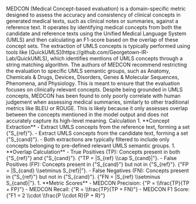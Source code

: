 
<Typography variant="body2">
  MEDCON (Medical Concept-based evaluation) is a domain-specific metric designed
  to assess the accuracy and consistency of clinical concepts in generated
  medical texts, such as clinical notes or summaries, against a reference text.
  It operates by identifying medical concepts from both the candidate and
  reference texts using the Unified Medical Language System (UMLS) and then
  calculating an F1-score based on the overlap of these concept sets.
</Typography>

<Typography variant="body2">
  The extraction of UMLS concepts is typically performed using tools like
  [QuickUMLS](https://github.com/Georgetown-IR-Lab/QuickUMLS), which identifies
  mentions of UMLS concepts through a string matching algorithm. The authors of
  MEDCON recommend restricting the evaluation to specific UMLS semantic groups,
  such as Anatomy, Chemicals & Drugs, Devices, Disorders, Genes & Molecular
  Sequences, Phenomena, and Physiology. This is meant to ensure that the
  evaluation focuses on clinically relevant concepts.
</Typography>

<Typography variant="body2">
  Despite being grounded in UMLS concepts, MEDCON has been found to only poorly
  correlate with human judgement when assessing medical summaries, similarly to
  other traditional metrics like BLEU or ROUGE. This is likely because it only
  assesses overlap between the concepts mentioned in the model output and does
  not accurately capture its high-level meaning.
</Typography>

<Typography variant="subtitle1" gutterBottom>
  Calculation
</Typography>

<Typography variant="body2">
1. **Concept Extraction**
     - Extract UMLS concepts from the reference text, forming a set <LaTeX>{"S_{ref}"}</LaTeX>.
     - Extract UMLS concepts from the candidate text, forming a set <LaTeX>{"S_{cand}"}</LaTeX>.
     - Both extractions are typically filtered to include only concepts belonging to pre-defined relevant UMLS semantic groups.
1. **Overlap Calculation**
     - True Positives (TP): Concepts present in both <LaTeX>{"S_{ref}"}</LaTeX> and <LaTeX>{"S_{cand}"}</LaTeX>. <LaTeX>{"TP = |S_{ref} \\cap S_{cand}|"}</LaTeX>.
     - False Positives (FP): Concepts present in <LaTeX>{"S_{cand}"}</LaTeX> but not in <LaTeX>{"S_{ref}"}</LaTeX>. <LaTeX>{"FP = |S_{cand} \\setminus S_{ref}|"}</LaTeX>.
     - False Negatives (FN): Concepts present in <LaTeX>{"S_{ref}"}</LaTeX> but not in <LaTeX>{"S_{cand}"}</LaTeX>. <LaTeX>{"FN = |S_{ref} \\setminus S_{cand}|"}</LaTeX>.
1. **Metric Scores**
     - MEDCON Precision: <LaTeX>{"P = \\frac{TP}{TP + FP}"}</LaTeX>
     - MEDCON Recall: <LaTeX>{"R = \\frac{TP}{TP + FN}"}</LaTeX>
     - MEDCON F1 Score: <LaTeX>{"F1 = 2 \\cdot \\frac{P \\cdot R}{P + R}"}</LaTeX>

</Typography>
